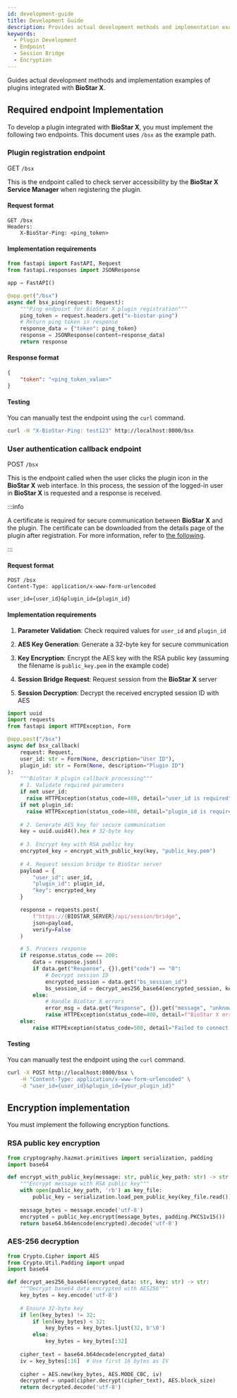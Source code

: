 ```yaml
---
id: development-guide
title: Development Guide
description: Provides actual development methods and implementation examples of the BioStar X plugin.
keywords:
  - Plugin Development
  - Endpoint
  - Session Bridge
  - Encryption
---
```


Guides actual development methods and implementation examples of plugins integrated with **BioStar X**.

## Required endpoint Implementation

To develop a plugin integrated with **BioStar X**, you must implement the following two endpoints. This document uses `/bsx` as the example path.

### Plugin registration endpoint

<Badge className='get'>GET</Badge> `/bsx`

This is the endpoint called to check server accessibility by the **BioStar X Service Manager** when registering the plugin.

#### Request format

```http
GET /bsx
Headers:
    X-BioStar-Ping: <ping_token>
```

#### Implementation requirements

```python title="Python FastAPI"
from fastapi import FastAPI, Request
from fastapi.responses import JSONResponse

app = FastAPI()

@app.get("/bsx")
async def bsx_ping(request: Request):
    """Ping endpoint for BioStar X plugin registration"""
    ping_token = request.headers.get("x-biostar-ping")
    # Return ping token in response
    response_data = {"token": ping_token}
    response = JSONResponse(content=response_data)
    return response
```

#### Response format

```json title="Success (200 OK)"
{
    "token": "<ping_token_value>"
}
```

#### Testing

You can manually test the endpoint using the `curl` command.

```bash
curl -H "X-BioStar-Ping: test123" http://localhost:8000/bsx
```

### User authentication callback endpoint

<Badge className='post'>POST</Badge> `/bsx`

This is the endpoint called when the user clicks the plugin icon in the **BioStar X** web interface. In this process, the session of the logged-in user in **BioStar X** is requested and a response is received. 

:::info

A certificate is required for secure communication between **BioStar X** and the plugin. The certificate can be downloaded from the details page of the plugin after registration. For more information, refer to [the following](registration-guide#register-plugin).

:::

#### Request format

```http
POST /bsx
Content-Type: application/x-www-form-urlencoded

user_id={user_id}&plugin_id={plugin_id}
```

#### Implementation requirements

1. **Parameter Validation**: Check required values for `user_id` and `plugin_id`

2. **AES Key Generation**: Generate a 32-byte key for secure communication

3. **Key Encryption**: Encrypt the AES key with the RSA public key (assuming the filename is `public_key.pem` in the example code)

4. **Session Bridge Request**: Request session from the **BioStar X** server

5. **Session Decryption**: Decrypt the received encrypted session ID with AES

```python
import uuid
import requests
from fastapi import HTTPException, Form

@app.post("/bsx")
async def bsx_callback(
    request: Request,
    user_id: str = Form(None, description="User ID"),
    plugin_id: str = Form(None, description="Plugin ID")
):
    """BioStar X plugin callback processing"""
    # 1. Validate required parameters
    if not user_id:
      raise HTTPException(status_code=400, detail="user_id is required")
    if not plugin_id:
      raise HTTPException(status_code=400, detail="plugin_id is required")
    
    # 2. Generate AES key for secure communication
    key = uuid.uuid4().hex # 32-byte key
    
    # 3. Encrypt key with RSA public key
    encrypted_key = encrypt_with_public_key(key, "public_key.pem")
    
    # 4. Request session bridge to BioStar server
    payload = {
        "user_id": user_id,
        "plugin_id": plugin_id,
        "key": encrypted_key
    }

    response = requests.post(
        f"https://{BIOSTAR_SERVER}/api/session/bridge",
        json=payload,
        verify=False
    )

    # 5. Process response
    if response.status_code == 200:
        data = response.json()
        if data.get("Response", {}).get("code") == "0":
            # Decrypt session ID
            encrypted_session = data.get("bs_session_id")
            bs_session_id = decrypt_aes256_base64(encrypted_session, key)
        else:
            # Handle BioStar X errors
            error_msg = data.get("Response", {}).get("message", "unknown error")
            raise HTTPException(status_code=400, detail=f"BioStar X error: {error_msg}")
    else:
        raise HTTPException(status_code=500, detail="Failed to connect to BioStar X server")
```

#### Testing

You can manually test the endpoint using the `curl` command.

```bash
curl -X POST http://localhost:8000/bsx \
    -H "Content-Type: application/x-www-form-urlencoded" \
    -d "user_id={user_id}&plugin_id={your_plugin_id}"
```

## Encryption implementation

You must implement the following encryption functions.

### RSA public key encryption

```python
from cryptography.hazmat.primitives import serialization, padding
import base64

def encrypt_with_public_key(message: str, public_key_path: str) -> str:
    """Encrypt message with RSA public key"""
    with open(public_key_path, 'rb') as key_file:
        public_key = serialization.load_pem_public_key(key_file.read())
    
    message_bytes = message.encode('utf-8')
    encrypted = public_key.encrypt(message_bytes, padding.PKCS1v15())
    return base64.b64encode(encrypted).decode('utf-8')
```

### AES-256 decryption

```python
from Crypto.Cipher import AES
from Crypto.Util.Padding import unpad
import base64

def decrypt_aes256_base64(encrypted_data: str, key: str) -> str:
    """Decrypt base64 data encrypted with AES256"""
    key_bytes = key.encode('utf-8')
    
    # Ensure 32-byte key
    if len(key_bytes) != 32:
        if len(key_bytes) < 32:
            key_bytes = key_bytes.ljust(32, b'\0')
        else:
            key_bytes = key_bytes[:32]
    
    cipher_text = base64.b64decode(encrypted_data)
    iv = key_bytes[:16]  # Use first 16 bytes as IV
    
    cipher = AES.new(key_bytes, AES.MODE_CBC, iv)
    decrypted = unpad(cipher.decrypt(cipher_text), AES.block_size)
    return decrypted.decode('utf-8')
```
